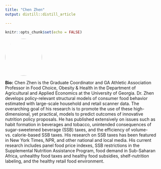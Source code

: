 ```yaml
---
title: "Chen Zhen"
output: distill::distill_article

---
```


```r
knitr::opts_chunk$set(echo = FALSE)
```


:::float-left

<img src="images/Chen_Zhen.jpg" style="width: 120px; height: 120px; object-fit: cover; border-radius: 50%;">

**Bio:** Chen Zhen is the Graduate Coordinator and GA Athletic Association Professor in Food Choice, Obesity & Health in the Department of Agricultural and Applied Economics at the University of Georgia. Dr. Zhen develops policy-relevant structural models of consumer food behavior estimated with large-scale household and retail scanner data. The overarching goal of his research is to promote the use of these high-dimensional, yet practical, models to predict outcomes of innovative nutrition policy proposals. He has published extensively on issues such as habit formation in beverages and tobacco, unintended consequences of sugar-sweetened beverage (SSB) taxes, and the efficiency of volume- vs. calorie-based SSB taxes. His research on SSB taxes has been featured in New York Times, NPR, and other national and local media. His current research includes panel food price indexes, SSB restrictions in the Supplemental Nutrition Assistance Program, food demand in Sub-Saharan Africa, unhealthy food taxes and healthy food subsidies, shelf-nutrition labeling, and the healthy retail food environment. 


:::









